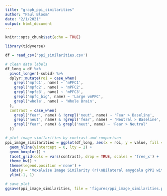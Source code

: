 ```yaml
---
title: "graph_ppi_similarities"
author: "Paul Bloom"
date: "2/1/2021"
output: html_document
---
```


```r
knitr::opts_chunk$set(echo = TRUE)
```

```r
library(tidyverse)

df = read_csv('ppi_similarities.csv')

# clean data labels
df_long = df %>%
  pivot_longer(-subid) %>%
  dplyr::mutate(roi = case_when(
    grepl('mpfc1', name) ~ 'mPFC1',
    grepl('mpfc2', name) ~ 'mPFC2',
    grepl('mpfc3', name) ~ 'mPFC3',
    grepl('mpfc_big', name) ~ 'Large vmPFC',
    grepl('whole', name) ~ 'Whole Brain',
  ),
  contrast = case_when(
    grepl('fear', name) & !grepl('neut', name) ~ 'Fear > Baseline',
    grepl('neut', name) & !grepl('fear', name) ~ 'Neutral > Baseline',
    grepl('fear', name) & grepl('neut', name) ~ 'Fear > Neutral'
  ))

# plot image similarities by contrast and comparison
ppi_image_similarities = ggplot(df_long, aes(x = roi, y = value, fill = roi)) +
  geom_hline(yintercept = 0, lty = 2) +
  geom_boxplot() +
  facet_grid(cols = vars(contrast), drop = TRUE, scales = 'free_x') +
  theme_bw() + 
  theme(legend.position ='none') +
  labs(y = 'Voxelwise Image Similarity (r)\nBilateral amygdala gPPI with vs. without deconvolution', x= '') +
  ylim(-1, 1)

# save plot
ggsave(ppi_image_similarities, file = 'figures/ppi_image_similarities.png', height = 4, width = 12)

```